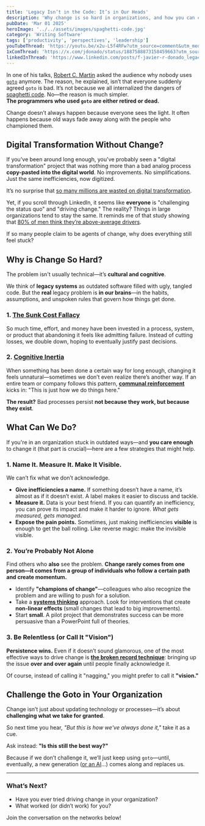 ```yaml
---
title: 'Legacy Isn’t in the Code: It’s in Our Heads'
description: 'Why change is so hard in organizations, and how you can challenge the status quo'
pubDate: 'Mar 01 2025'
heroImage: '../../assets/images/spaghetti-code.jpg'
category: 'Writing Software'
tags: ['productivity', 'perspectives', 'leadership']
youTubeThread: 'https://youtu.be/x2u-L5f4RFw?utm_source=comment&utm_medium=jdonado-com'
1xComThread: 'https://x.com/jdonado/status/1887588873158459663?utm_source=comment&utm_medium=jdonado-com'
linkedInThread: 'https://www.linkedin.com/posts/f-javier-r-donado_legacy-isnt-in-the-code-its-in-our-heads-activity-7301522634679152640-8SiK??utm_source=social_share_send&utm_medium=member_desktop_web?utm_source=comment&utm_medium=jdonado-com'
---
```


In one of his talks, [Robert C. Martin](https://en.wikipedia.org/wiki/Robert_C._Martin) asked the audience why nobody uses [`goto`](https://en.wikipedia.org/wiki/Goto) anymore. The reason, he explained, isn’t that everyone suddenly agreed `goto` is bad. It’s not because we all internalized the dangers of [spaghetti code](https://en.wikipedia.org/wiki/Spaghetti_code). No—the reason is much simpler.  
**The programmers who used `goto` are either retired or dead.**

Change doesn’t always happen because everyone sees the light. It often happens because old ways fade away along with the people who championed them.

## **Digital Transformation Without Change?**

If you've been around long enough, you've probably seen a "digital transformation" project that was nothing more than a bad analog process **copy-pasted into the digital world**. No improvements. No simplifications. Just the same inefficiencies, now digitized.

It’s no surprise that [so many millions are wasted on digital transformation](https://hbr.org/2019/03/digital-transformation-is-not-about-technology).

Yet, if you scroll through LinkedIn, it seems like **everyone** is "challenging the status quo" and "driving change." The reality? Things in large organizations tend to stay the same. It reminds me of that study showing that [80% of men think they’re above-average drivers](https://www.businessinsider.com/americans-are-overconfident-in-their-driving-skills-2018-1).

If so many people claim to be agents of change, why does everything still feel stuck?

## Why is Change So Hard?

The problem isn't usually technical—it’s **cultural and cognitive**.

We think of **legacy systems** as outdated software filled with ugly, tangled code. But the **real** legacy problem is **in our brains**—in the habits, assumptions, and unspoken rules that govern how things get done.

### 1. [The Sunk Cost Fallacy](https://en.wikipedia.org/wiki/Sunk_cost)

So much time, effort, and money have been invested in a process, system, or product that abandoning it feels like admitting failure. Instead of cutting losses, we double down, hoping to eventually justify past decisions.

### 2. [Cognitive Inertia](https://en.wikipedia.org/wiki/Cognitive_inertia)

When something has been done a certain way for long enough, changing it feels unnatural—sometimes we don’t even realize there’s another way. If an entire team or company follows this pattern, **[communal reinforcement](https://en.wikipedia.org/wiki/Communal_reinforcement)** kicks in: "This is just how we do things here."

**The result?** Bad processes persist **not because they work, but because they exist**.

## What Can We Do?

If you're in an organization stuck in outdated ways—and **you care enough** to change it (that part is crucial)—here are a few strategies that might help.

### 1. Name It. Measure It. Make It Visible.

We can’t fix what we don’t acknowledge.

- **Give inefficiencies a name.** If something doesn’t have a name, it’s almost as if it doesn’t exist. A label makes it easier to discuss and tackle.
- **Measure it.** Data is your best friend. If you can quantify an inefficiency, you can prove its impact and make it harder to ignore. _What gets measured, gets managed_.
- **Expose the pain points.** Sometimes, just making inefficiencies **visible** is enough to get the ball rolling. Like reverse magic: make the invisible visible.

### 2. You’re Probably Not Alone

Find others who **also** see the problem. **Change rarely comes from one person—it comes from a group of individuals who follow a certain path and create momentum.**

- Identify **"champions of change"**—colleagues who also recognize the problem and are willing to push for a solution.
- Take a **[systems thinking](https://en.wikipedia.org/wiki/Systems_thinking)** approach. Look for interventions that create **non-linear effects** (small changes that lead to big improvements).
- Start **small**. A pilot project that demonstrates success can be more persuasive than a PowerPoint full of theories.

### 3. Be Relentless (or Call It "Vision")

**Persistence wins.** Even if it doesn’t sound glamorous, one of the most effective ways to drive change is **[the broken record technique](https://en.wikipedia.org/wiki/Assertiveness#Techniques)**: bringing up the issue **over and over again** until people finally acknowledge it.

Of course, instead of calling it "nagging," you might prefer to call it **"vision."**

## Challenge the Goto in Your Organization

Change isn’t just about updating technology or processes—it’s about **challenging what we take for granted**.

So next time you hear, _"But this is how we've always done it,"_ take it as a cue.

Ask instead: **"Is this still the best way?"**

Because if we don’t challenge it, we’ll just keep using `goto`—until, eventually, a new generation ([or an AI](/post/2025-02-05-will-ai-replace-us-all/)...) comes along and replaces us.

---

### **What’s Next?**

- Have you ever tried driving change in your organization?
- What worked (or didn’t work) for you?

Join the conversation on the networks below!
